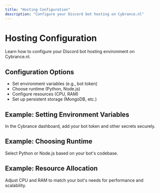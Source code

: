 ```yaml
---
title: "Hosting Configuration"
description: "Configure your Discord bot hosting on Cybrance.nl"
---
```


# Hosting Configuration

Learn how to configure your Discord bot hosting environment on Cybrance.nl.

## Configuration Options

- Set environment variables (e.g., bot token)
- Choose runtime (Python, Node.js)
- Configure resources (CPU, RAM)
- Set up persistent storage (MongoDB, etc.)

## Example: Setting Environment Variables

In the Cybrance dashboard, add your bot token and other secrets securely.

## Example: Choosing Runtime

Select Python or Node.js based on your bot's codebase.

## Example: Resource Allocation

Adjust CPU and RAM to match your bot's needs for performance and scalability.
